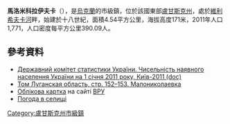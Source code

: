 {{No footnotes|time=2015-09-16T15:32:04+00:00}}
{{coord|48|18|25|N|39|1|19|E|scale:30000|display=title}}

'''馬洛米科拉伊夫卡'''（{{lang-uk|Маломиколаївка}}），是[[烏克蘭|烏克蘭]]的市級鎮，位於該國東部[[盧甘斯克州|盧甘斯克州]]，處於[[維利希夫卡河|維利希夫卡河]]畔，始建於十八世紀，面積4.54平方公里，海拔高度171米，2011年人口1,771，人口密度每平方公里390.09人。

==參考資料==
*[https://web.archive.org/web/20121010205321/http://stat6.stat.lviv.ua/PXWEB2007/ukr/publ/2011/chnas.zip Державний комітет статистики України. Чисельність наявного населення України на 1 січня 2011 року, Київ-2011 (doc)]
*[https://web.archive.org/web/20140502041830/http://ukrssr.ru/Luganskaja.obl/Antracitovskij.rajon/Malonikolaevka.html Том Луганская область, стр. 152–153. Малониколаевка]
* [http://w1.c1.rada.gov.ua/pls/z7503/A005?rdat1=01.05.2014&rf7571=17828 Облікова картка] на сайті [[ВРУ|ВРУ]]
* [http://weather.in.ua/ua/lyganskaja/14858 Погода в селищі]

{{DEFAULTSORT:Маломиколаївка}}
[[Category:盧甘斯克州市級鎮|Category:盧甘斯克州市級鎮]]


{{Luhansk-geo-stub}}